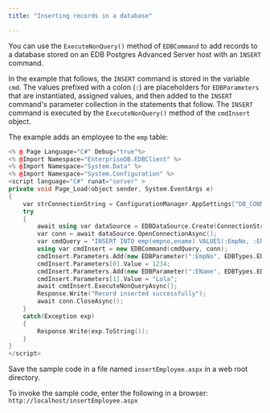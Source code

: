 ```yaml
---
title: "Inserting records in a database"

---
```


<div id="inserting_records_in_a_database" class="registered_link"></div>

You can use the `ExecuteNonQuery()` method of `EDBCommand` to add records to a database stored on an EDB Postgres Advanced Server host with an `INSERT` command.

In the example that follows, the `INSERT` command is stored in the variable `cmd`. The values prefixed with a colon (`:`) are placeholders for `EDBParameters` that are instantiated, assigned values, and then added to the `INSERT` command's parameter collection in the statements that follow. The `INSERT` command is executed by the `ExecuteNonQuery()` method of the `cmdInsert` object.

The example adds an employee to the `emp` table:

```cpp
<% @ Page Language="C#" Debug="true"%>
<% @Import Namespace="EnterpriseDB.EDBClient" %>
<% @Import Namespace="System.Data" %>
<% @Import Namespace="System.Configuration" %>
<script language="C#" runat="server" >
private void Page_Load(object sender, System.EventArgs e)
{
	var strConnectionString = ConfigurationManager.AppSettings["DB_CONN_STRING"];
	try
	{
		await using var dataSource = EDBDataSource.Create(ConnectionString);
		var conn = await dataSource.OpenConnectionAsync();
		var cmdQuery = "INSERT INTO emp(empno,ename) VALUES(:EmpNo, :EName)";
		using var cmdInsert = new EDBCommand(cmdQuery, conn);
		cmdInsert.Parameters.Add(new EDBParameter(":EmpNo", EDBTypes.EDBDbType.Integer));
		cmdInsert.Parameters[0].Value = 1234;
		cmdInsert.Parameters.Add(new EDBParameter(":EName", EDBTypes.EDBDbType.Text));
		cmdInsert.Parameters[1].Value = "Lola";
		await cmdInsert.ExecuteNonQueryAsync();
		Response.Write("Record inserted successfully");
		await conn.CloseAsync();
	}
	catch(Exception exp)
    {
		Response.Write(exp.ToString());
	}
}
</script>
```

Save the sample code in a file named `insertEmployee.aspx` in a web root directory. 

To invoke the sample code, enter the following in a browser: `http://localhost/insertEmployee.aspx`

